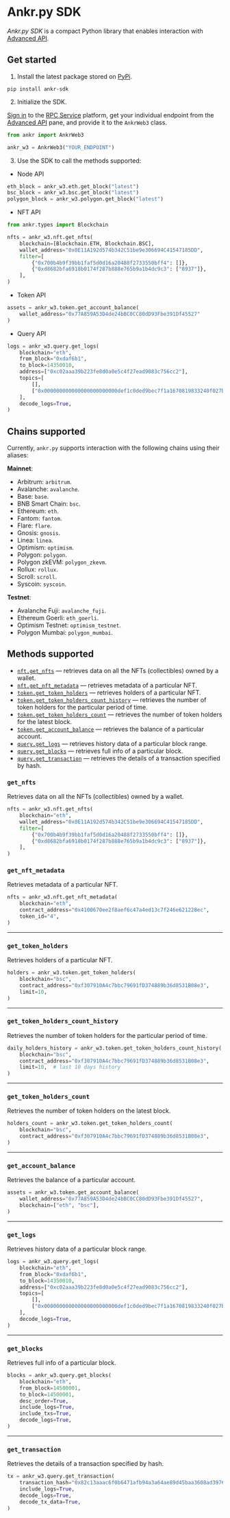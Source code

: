 # Ankr.py SDK

_Ankr.py SDK_ is a compact Python library that enables interaction with [Advanced API](/advanced-api/overview/).

## Get started

1. Install the latest package stored on [PyPi](https://pypi.org/project/ankr-sdk/).

```shell
pip install ankr-sdk
```

2. Initialize the SDK.

[Sign in](/rpc-service/getting-started/basics-premium/#sign-in) to the [RPC Service](https://www.ankr.com/rpc/) platform, get your individual endpoint from the [Advanced API](https://www.ankr.com/rpc/advanced-api) pane, and provide it to the `AnkrWeb3` class.

```python
from ankr import AnkrWeb3

ankr_w3 = AnkrWeb3("YOUR_ENDPOINT")
   ```

3. Use the SDK to call the methods supported:

  * Node API

```python
eth_block = ankr_w3.eth.get_block("latest")
bsc_block = ankr_w3.bsc.get_block("latest")
polygon_block = ankr_w3.polygon.get_block("latest")
```
  * NFT API

```python
from ankr.types import Blockchain

nfts = ankr_w3.nft.get_nfts(
    blockchain=[Blockchain.ETH, Blockchain.BSC],
    wallet_address="0x0E11A192d574b342C51be9e306694C41547185DD",
    filter=[
        {"0x700b4b9f39bb1faf5d0d16a20488f2733550bff4": []},
        {"0xd8682bfa6918b0174f287b888e765b9a1b4dc9c3": ["8937"]},
    ],
)
```

  * Token API

```python
assets = ankr_w3.token.get_account_balance(
    wallet_address="0x77A859A53D4de24bBC0CC80dD93Fbe391Df45527"
)
```

  * Query API

```python
logs = ankr_w3.query.get_logs(
    blockchain="eth",
    from_block="0xdaf6b1",
    to_block=14350010,
    address=["0xc02aaa39b223fe8d0a0e5c4f27ead9083c756cc2"],
    topics=[
        [],
        ["0x000000000000000000000000def1c0ded9bec7f1a1670819833240f027b25eff"],
    ],
    decode_logs=True,
)
```

## Chains supported

Currently, `ankr.py` supports interaction with the following chains using their aliases:

**Mainnet**:

  * Arbitrum: `arbitrum`.
  * Avalanche: `avalanche`.
  * Base: `base`.
  * BNB Smart Chain: `bsc`.
  * Ethereum: `eth`.
  * Fantom: `fantom`.
  * Flare: `flare`.
  * Gnosis: `gnosis`.
  * Linea: `linea`.
  * Optimism: `optimism`.
  * Polygon: `polygon`.
  * Polygon zkEVM: `polygon_zkevm`.
  * Rollux: `rollux`.
  * Scroll: `scroll`.
  * Syscoin: `syscoin`.

**Testnet**:

  * Avalanche Fuji: `avalanche_fuji`.
  * Ethereum Goerli: `eth_goerli`.
  * Optimism Testnet: `optimism_testnet`.
  * Polygon Mumbai: `polygon_mumbai`.

## Methods supported

  * [`nft.get_nfts`](/advanced-api/python-sdk/#get_nfts) — retrieves data on all the NFTs (collectibles) owned by a wallet.
  * [`nft.get_nft_metadata`](/advanced-api/python-sdk/#get_nft_metadata) — retrieves metadata of a particular NFT.
  * [`token.get_token_holders`](/advanced-api/python-sdk/#get_token_holders) — retrieves holders of a particular NFT.
  * [`token.get_token_holders_count_history`](/advanced-api/python-sdk/#get_token_holders_count_history) — retrieves the number of token holders for the particular period of time.
  * [`token.get_token_holders_count`](/advanced-api/python-sdk/#get_token_holders_count) — retrieves the number of token holders for the latest block.
  * [`token.get_account_balance`](/advanced-api/python-sdk/#get_account_balance) — retrieves the balance of a particular account.
  * [`query.get_logs`](/advanced-api/python-sdk/#get_logs) — retrieves history data of a particular block range.
  * [`query.get_blocks`](/advanced-api/python-sdk/#get_blocks) — retrieves full info of a particular block.
  * [`query.get_transaction`](/advanced-api/python-sdk/#get_transaction) — retrieves the details of a transaction specified by hash.

### `get_nfts`

Retrieves data on all the NFTs (collectibles) owned by a wallet.

```python
nfts = ankr_w3.nft.get_nfts(
    blockchain="eth",
    wallet_address="0x0E11A192d574b342C51be9e306694C41547185DD",
    filter=[
        {"0x700b4b9f39bb1faf5d0d16a20488f2733550bff4": []},
        {"0xd8682bfa6918b0174f287b888e765b9a1b4dc9c3": ["8937"]},
    ],
)
```

### `get_nft_metadata`

Retrieves metadata of a particular NFT.

```python
nfts = ankr_w3.nft.get_nft_metadata(
    blockchain="eth",
    contract_address="0x4100670ee2f8aef6c47a4ed13c7f246e621228ec",
    token_id="4",
)
```

---

### `get_token_holders`

Retrieves holders of a particular NFT.

```python
holders = ankr_w3.token.get_token_holders(
    blockchain="bsc",
    contract_address="0xf307910A4c7bbc79691fD374889b36d8531B08e3",
    limit=10,
)
```

---

### `get_token_holders_count_history`

Retrieves the number of token holders for the particular period of time.

```python
daily_holders_history = ankr_w3.token.get_token_holders_count_history(
    blockchain="bsc",
    contract_address="0xf307910A4c7bbc79691fD374889b36d8531B08e3",
    limit=10,  # last 10 days history
)
```

---

### `get_token_holders_count`

Retrieves the number of token holders on the latest block.

```python
holders_count = ankr_w3.token.get_token_holders_count(
    blockchain="bsc",
    contract_address="0xf307910A4c7bbc79691fD374889b36d8531B08e3",
)
```

---

### `get_account_balance`

Retrieves the balance of a particular account.

```python
assets = ankr_w3.token.get_account_balance(
    wallet_address="0x77A859A53D4de24bBC0CC80dD93Fbe391Df45527",
    blockchain=["eth", "bsc"],
)
```

---

### `get_logs`

Retrieves history data of a particular block range.

```python
logs = ankr_w3.query.get_logs(
    blockchain="eth",
    from_block="0xdaf6b1",
    to_block=14350010,
    address=["0xc02aaa39b223fe8d0a0e5c4f27ead9083c756cc2"],
    topics=[
        [],
        ["0x000000000000000000000000def1c0ded9bec7f1a1670819833240f027b25eff"],
    ],
    decode_logs=True,
)
```

---

### `get_blocks`

Retrieves full info of a particular block.

```python
blocks = ankr_w3.query.get_blocks(
    blockchain="eth",
    from_block=14500001,
    to_block=14500001,
    desc_order=True,
    include_logs=True,
    include_txs=True,
    decode_logs=True,
)
```

---

### `get_transaction`

Retrieves the details of a transaction specified by hash.

```python
tx = ankr_w3.query.get_transaction(
    transaction_hash="0x82c13aaac6f0b6471afb94a3a64ae89d45baa3608ad397621dbb0d847f51196f",
    include_logs=True,
    decode_logs=True,
    decode_tx_data=True,
)
```
